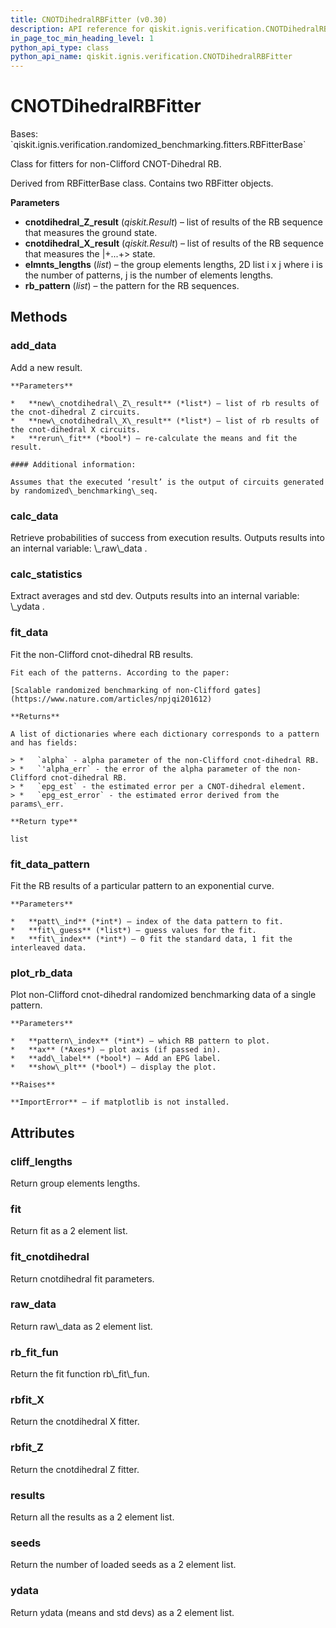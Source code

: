 ```yaml
---
title: CNOTDihedralRBFitter (v0.30)
description: API reference for qiskit.ignis.verification.CNOTDihedralRBFitter in qiskit v0.30
in_page_toc_min_heading_level: 1
python_api_type: class
python_api_name: qiskit.ignis.verification.CNOTDihedralRBFitter
---
```


# CNOTDihedralRBFitter

<Class id="qiskit.ignis.verification.CNOTDihedralRBFitter" isDedicatedPage={true} github="https://github.com/qiskit-community/qiskit-ignis/tree/stable/0.6/qiskit/ignis/verification/randomized_benchmarking/fitters.py" signature="CNOTDihedralRBFitter(cnotdihedral_Z_result, cnotdihedral_X_result, elmnts_lengths, rb_pattern=None)" modifiers="class">
  Bases: `qiskit.ignis.verification.randomized_benchmarking.fitters.RBFitterBase`

  Class for fitters for non-Clifford CNOT-Dihedral RB.

  Derived from RBFitterBase class. Contains two RBFitter objects.

  **Parameters**

  *   **cnotdihedral\_Z\_result** (*qiskit.Result*) – list of results of the RB sequence that measures the ground state.
  *   **cnotdihedral\_X\_result** (*qiskit.Result*) – list of results of the RB sequence that measures the $|+...+>$ state.
  *   **elmnts\_lengths** (*list*) – the group elements lengths, 2D list i x j where i is the number of patterns, j is the number of elements lengths.
  *   **rb\_pattern** (*list*) – the pattern for the RB sequences.

  ## Methods

  <span id="qiskit-ignis-verification-cnotdihedralrbfitter-add-data" />

  ### add\_data

  <Function id="qiskit.ignis.verification.CNOTDihedralRBFitter.add_data" signature="CNOTDihedralRBFitter.add_data(new_cnotdihedral_Z_result, new_cnotdihedral_X_result, rerun_fit=True)">
    Add a new result.

    **Parameters**

    *   **new\_cnotdihedral\_Z\_result** (*list*) – list of rb results of the cnot-dihedral Z circuits.
    *   **new\_cnotdihedral\_X\_result** (*list*) – list of rb results of the cnot-dihedral X circuits.
    *   **rerun\_fit** (*bool*) – re-calculate the means and fit the result.

    #### Additional information:

    Assumes that the executed ‘result’ is the output of circuits generated by randomized\_benchmarking\_seq.
  </Function>

  <span id="qiskit-ignis-verification-cnotdihedralrbfitter-calc-data" />

  ### calc\_data

  <Function id="qiskit.ignis.verification.CNOTDihedralRBFitter.calc_data" signature="CNOTDihedralRBFitter.calc_data()">
    Retrieve probabilities of success from execution results. Outputs results into an internal variable: \_raw\_data .
  </Function>

  <span id="qiskit-ignis-verification-cnotdihedralrbfitter-calc-statistics" />

  ### calc\_statistics

  <Function id="qiskit.ignis.verification.CNOTDihedralRBFitter.calc_statistics" signature="CNOTDihedralRBFitter.calc_statistics()">
    Extract averages and std dev. Outputs results into an internal variable: \_ydata .
  </Function>

  <span id="qiskit-ignis-verification-cnotdihedralrbfitter-fit-data" />

  ### fit\_data

  <Function id="qiskit.ignis.verification.CNOTDihedralRBFitter.fit_data" signature="CNOTDihedralRBFitter.fit_data()">
    Fit the non-Clifford cnot-dihedral RB results.

    Fit each of the patterns. According to the paper:

    [Scalable randomized benchmarking of non-Clifford gates](https://www.nature.com/articles/npjqi201612)

    **Returns**

    A list of dictionaries where each dictionary corresponds to a pattern and has fields:

    > *   `alpha` - alpha parameter of the non-Clifford cnot-dihedral RB.
    > *   `'alpha_err` - the error of the alpha parameter of the non-Clifford cnot-dihedral RB.
    > *   `epg_est` - the estimated error per a CNOT-dihedral element.
    > *   `epg_est_error` - the estimated error derived from the params\_err.

    **Return type**

    list
  </Function>

  <span id="qiskit-ignis-verification-cnotdihedralrbfitter-fit-data-pattern" />

  ### fit\_data\_pattern

  <Function id="qiskit.ignis.verification.CNOTDihedralRBFitter.fit_data_pattern" signature="CNOTDihedralRBFitter.fit_data_pattern(patt_ind, fit_guess, fit_index=0)">
    Fit the RB results of a particular pattern to an exponential curve.

    **Parameters**

    *   **patt\_ind** (*int*) – index of the data pattern to fit.
    *   **fit\_guess** (*list*) – guess values for the fit.
    *   **fit\_index** (*int*) – 0 fit the standard data, 1 fit the interleaved data.
  </Function>

  <span id="qiskit-ignis-verification-cnotdihedralrbfitter-plot-rb-data" />

  ### plot\_rb\_data

  <Function id="qiskit.ignis.verification.CNOTDihedralRBFitter.plot_rb_data" signature="CNOTDihedralRBFitter.plot_rb_data(pattern_index=0, ax=None, add_label=True, show_plt=True)">
    Plot non-Clifford cnot-dihedral randomized benchmarking data of a single pattern.

    **Parameters**

    *   **pattern\_index** (*int*) – which RB pattern to plot.
    *   **ax** (*Axes*) – plot axis (if passed in).
    *   **add\_label** (*bool*) – Add an EPG label.
    *   **show\_plt** (*bool*) – display the plot.

    **Raises**

    **ImportError** – if matplotlib is not installed.
  </Function>

  ## Attributes

  ### cliff\_lengths

  <Attribute id="qiskit.ignis.verification.CNOTDihedralRBFitter.cliff_lengths">
    Return group elements lengths.
  </Attribute>

  ### fit

  <Attribute id="qiskit.ignis.verification.CNOTDihedralRBFitter.fit">
    Return fit as a 2 element list.
  </Attribute>

  ### fit\_cnotdihedral

  <Attribute id="qiskit.ignis.verification.CNOTDihedralRBFitter.fit_cnotdihedral">
    Return cnotdihedral fit parameters.
  </Attribute>

  ### raw\_data

  <Attribute id="qiskit.ignis.verification.CNOTDihedralRBFitter.raw_data">
    Return raw\_data as 2 element list.
  </Attribute>

  ### rb\_fit\_fun

  <Attribute id="qiskit.ignis.verification.CNOTDihedralRBFitter.rb_fit_fun">
    Return the fit function rb\_fit\_fun.
  </Attribute>

  ### rbfit\_X

  <Attribute id="qiskit.ignis.verification.CNOTDihedralRBFitter.rbfit_X">
    Return the cnotdihedral X fitter.
  </Attribute>

  ### rbfit\_Z

  <Attribute id="qiskit.ignis.verification.CNOTDihedralRBFitter.rbfit_Z">
    Return the cnotdihedral Z fitter.
  </Attribute>

  ### results

  <Attribute id="qiskit.ignis.verification.CNOTDihedralRBFitter.results">
    Return all the results as a 2 element list.
  </Attribute>

  ### seeds

  <Attribute id="qiskit.ignis.verification.CNOTDihedralRBFitter.seeds">
    Return the number of loaded seeds as a 2 element list.
  </Attribute>

  ### ydata

  <Attribute id="qiskit.ignis.verification.CNOTDihedralRBFitter.ydata">
    Return ydata (means and std devs) as a 2 element list.
  </Attribute>
</Class>

